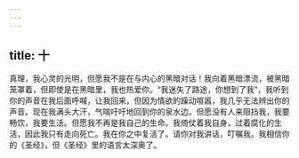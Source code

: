 ```yaml
---
---
---
```

title: 十
---

真理，我心灵的光明，但愿我不是在与内心的黑暗对话！我向着黑暗漂流，被黑暗笼罩着，但即使是在黑暗里，我也热爱你。“我迷失了路途，你想到了我”，我听到你的声音在我后面呼喊，让我回来，但因为情欲的躁动喧嚣，我几乎无法辨出你的声音。现在我满头大汗，气喘吁吁地回到你的泉水边。但愿没有人来阻挡我，我要畅饮，我要生活。但愿我不再是我自己的生命。我倚仗着我自身，过着腐化的生活，因此我只有走向死亡。我在你之中复活了。请你对我讲话，叮嘱我。我相信你的《圣经》，但《圣经》里的语言太深奥了。